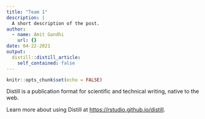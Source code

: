 ```yaml
---
title: "Team 1"
description: |
  A short description of the post.
author:
  - name: Amit Gandhi
    url: {}
date: 04-22-2021
output:
  distill::distill_article:
    self_contained: false
---
```



```r
knitr::opts_chunk$set(echo = FALSE)
```

Distill is a publication format for scientific and technical writing, native to the web.

Learn more about using Distill at <https://rstudio.github.io/distill>.


